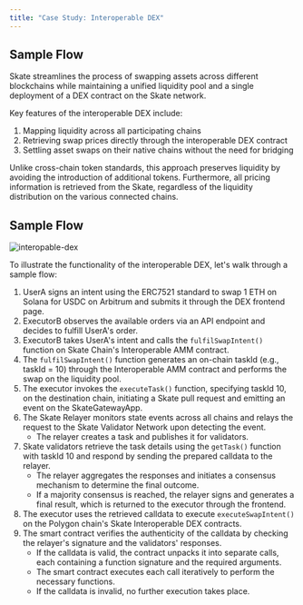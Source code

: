 ```yaml
---
title: "Case Study: Interoperable DEX"
---
```


## Sample Flow

Skate streamlines the process of swapping assets across different blockchains while maintaining a unified liquidity pool and a single deployment of a DEX contract on the Skate network.

Key features of the interoperable DEX include:

1. Mapping liquidity across all participating chains
2. Retrieving swap prices directly through the interoperable DEX contract
3. Settling asset swaps on their native chains without the need for bridging

Unlike cross-chain token standards, this approach preserves liquidity by avoiding the introduction of additional tokens. Furthermore, all pricing information is retrieved from the Skate, regardless of the liquidity distribution on the various connected chains.

## Sample Flow

<Frame caption="Sample flow of Skate interoperable DEX">
  <img src="/images/architecture/interoperable-dex.png" alt="interopable-dex" />
</Frame>

To illustrate the functionality of the interoperable DEX, let's walk through a sample flow:

1. UserA signs an intent using the ERC7521 standard to swap 1 ETH on Solana for USDC on Arbitrum and submits it through the DEX frontend page.
2. ExecutorB observes the available orders via an API endpoint and decides to fulfill UserA's order.
3. ExecutorB takes UserA's intent and calls the `fulfilSwapIntent()` function on Skate Chain's Interoperable AMM contract.
4. The `fulfilSwapIntent()` function generates an on-chain taskId (e.g., taskId = 10) through the Interoperable AMM contract and performs the swap on the liquidity pool.
5. The executor invokes the `executeTask()` function, specifying taskId 10, on the destination chain, initiating a Skate pull request and emitting an event on the SkateGatewayApp.
6. The Skate Relayer monitors state events across all chains and relays the request to the Skate Validator Network upon detecting the event.
   * The relayer creates a task and publishes it for validators.
7. Skate validators retrieve the task details using the `getTask()` function with taskId 10 and respond by sending the prepared calldata to the relayer.
   * The relayer aggregates the responses and initiates a consensus mechanism to determine the final outcome.
   * If a majority consensus is reached, the relayer signs and generates a final result, which is returned to the executor through the frontend.
8. The executor uses the retrieved calldata to execute `executeSwapIntent()` on the Polygon chain's Skate Interoperable DEX contracts.
9. The smart contract verifies the authenticity of the calldata by checking the relayer's signature and the validators' responses.
   * If the calldata is valid, the contract unpacks it into separate calls, each containing a function signature and the required arguments.
   * The smart contract executes each call iteratively to perform the necessary functions.
   * If the calldata is invalid, no further execution takes place.

